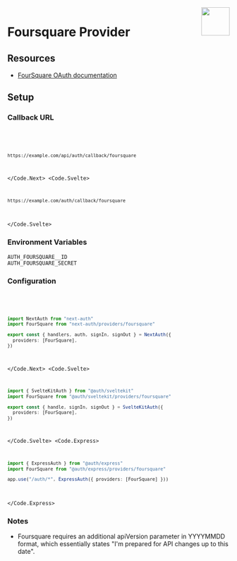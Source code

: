 
<img align="right" src="/img/providers/foursquare.svg" height="64" width="64" />

# Foursquare Provider

## Resources

- [FourSquare OAuth documentation](https://developer.foursquare.com/docs/places-api/authentication/#web-applications)

## Setup

### Callback URL

<Code>
  <Code.Next>

```bash
https://example.com/api/auth/callback/foursquare
```

  </Code.Next>
  <Code.Svelte>

```bash
https://example.com/auth/callback/foursquare
```

  </Code.Svelte>
</Code>

### Environment Variables

```
AUTH_FOURSQUARE__ID
AUTH_FOURSQUARE_SECRET
```

### Configuration

<Code>
  <Code.Next>

```ts filename="/auth.ts"
import NextAuth from "next-auth"
import FourSquare from "next-auth/providers/foursquare"

export const { handlers, auth, signIn, signOut } = NextAuth({
  providers: [FourSquare],
})
```

  </Code.Next>
  <Code.Svelte>

```ts filename="/src/auth.ts"
import { SvelteKitAuth } from "@auth/sveltekit"
import FourSquare from "@auth/sveltekit/providers/foursquare"

export const { handle, signIn, signOut } = SvelteKitAuth({
  providers: [FourSquare],
})
```

  </Code.Svelte>
  <Code.Express>

```ts filename="/src/app.ts"
import { ExpressAuth } from "@auth/express"
import FourSquare from "@auth/express/providers/foursquare"

app.use("/auth/*", ExpressAuth({ providers: [FourSquare] }))
```

  </Code.Express>
</Code>

### Notes

- Foursquare requires an additional apiVersion parameter in YYYYMMDD format, which essentially states "I'm prepared for API changes up to this date".
